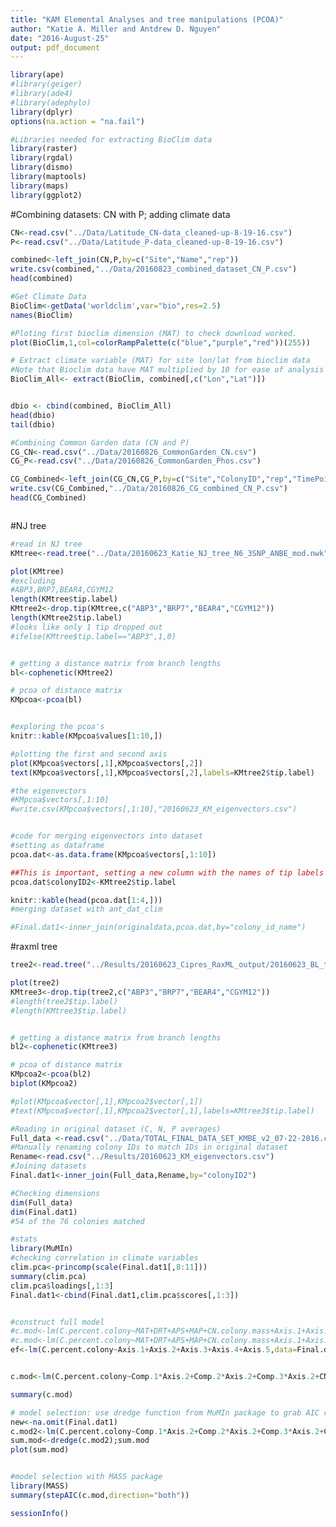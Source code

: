 ```yaml
---
title: "KAM Elemental Analyses and tree manipulations (PCOA)"
author: "Katie A. Miller and Antdrew D. Nguyen"
date: "2016-August-25"
output: pdf_document
---
```

```r
library(ape)
#library(geiger)
#library(ade4)
#library(adephylo)
library(dplyr)
options(na.action = "na.fail")

#Libraries needed for extracting BioClim data
library(raster)
library(rgdal)
library(dismo)
library(maptools)
library(maps)
library(ggplot2)


```

#Combining datasets: CN with P; adding climate data
```r
CN<-read.csv("../Data/Latitude_CN-data_cleaned-up-8-19-16.csv")
P<-read.csv("../Data/Latitude_P-data_cleaned-up-8-19-16.csv")

combined<-left_join(CN,P,by=c("Site","Name","rep"))
write.csv(combined,"../Data/20160823_combined_dataset_CN_P.csv")
head(combined)

#Get Climate Data
BioClim<-getData('worldclim',var="bio",res=2.5)
names(BioClim)

#Ploting first bioclim dimension (MAT) to check download worked.
plot(BioClim,1,col=colorRampPalette(c("blue","purple","red"))(255))

# Extract climate variable (MAT) for site lon/lat from bioclim data
#Note that Bioclim data have MAT multiplied by 10 for ease of analysis
BioClim_All<- extract(BioClim, combined[,c("Lon","Lat")])


dbio <- cbind(combined, BioClim_All)
head(dbio)
tail(dbio)

#Combining Common Garden data (CN and P)
CG_CN<-read.csv("../Data/20160826_CommonGarden_CN.csv")
CG_P<-read.csv("../Data/20160826_CommonGarden_Phos.csv")

CG_Combined<-left_join(CG_CN,CG_P,by=c("Site","ColonyID","rep","TimePoint","SampleID","Colony"))
write.csv(CG_Combined,"../Data/20160826_CG_combined_CN_P.csv")
head(CG_Combined)



```



#NJ tree
```r

#read in NJ tree
KMtree<-read.tree("../Data/20160623_Katie_NJ_tree_N6_3SNP_ANBE_mod.nwk")

plot(KMtree)
#excluding
#ABP3,BRP7,BEAR4,CGYM12
length(KMtree$tip.label)
KMtree2<-drop.tip(KMtree,c("ABP3","BRP7","BEAR4","CGYM12"))
length(KMtree2$tip.label)
#looks like only 1 tip dropped out
#ifelse(KMtree$tip.label=="ABP3",1,0)


# getting a distance matrix from branch lengths
bl<-cophenetic(KMtree2)

# pcoa of distance matrix
KMpcoa<-pcoa(bl)


#exploring the pcoa's
knitr::kable(KMpcoa$values[1:10,])

#plotting the first and second axis
plot(KMpcoa$vectors[,1],KMpcoa$vectors[,2])
text(KMpcoa$vectors[,1],KMpcoa$vectors[,2],labels=KMtree2$tip.label)

#the eigenvectors
#KMpcoa$vectors[,1:10]
#write.csv(KMpcoa$vectors[,1:10],"20160623_KM_eigenvectors.csv")


#code for merging eigenvectors into dataset
#setting as dataframe
pcoa.dat<-as.data.frame(KMpcoa$vectors[,1:10])

##This is important, setting a new column with the names of tip labels
pcoa.dat$colonyID2<-KMtree2$tip.label

knitr::kable(head(pcoa.dat[1:4,]))
#merging dataset with ant_dat_clim

#Final.dat1<-inner_join(originaldata,pcoa.dat,by="colony_id_name")

```

#raxml tree
```r
tree2<-read.tree("../Results/20160623_Cipres_RaxML_output/20160623_BL_tree_parsed.newick")

plot(tree2)
KMtree3<-drop.tip(tree2,c("ABP3","BRP7","BEAR4","CGYM12"))
#length(tree2$tip.label)
#length(KMtree3$tip.label)


# getting a distance matrix from branch lengths
bl2<-cophenetic(KMtree3)

# pcoa of distance matrix
KMpcoa2<-pcoa(bl2)
biplot(KMpcoa2)

#plot(KMpcoa$vector[,1],KMpcoa2$vector[,1])
#text(KMpcoa$vector[,1],KMpcoa2$vector[,1],labels=KMtree3$tip.label)
```

```r
#Reading in original dataset (C, N, P averages)
Full_data <-read.csv("../Data/TOTAL_FINAL_DATA_SET_KMBE_v2_07-22-2016.csv")
#Manually renaming colony IDs to match IDs in original dataset
Rename<-read.csv("../Results/20160623_KM_eigenvectors.csv")
#Joining datasets
Final.dat1<-inner_join(Full_data,Rename,by="colonyID2")

#Checking dimensions
dim(Full_data)
dim(Final.dat1)
#54 of the 76 colonies matched


```

```r
#stats
library(MuMIn)
#checking correlation in climate variables
clim.pca<-princomp(scale(Final.dat1[,8:11]))
summary(clim.pca)
clim.pca$loadings[,1:3]
Final.dat1<-cbind(Final.dat1,clim.pca$scores[,1:3])


#construct full model
#c.mod<-lm(C.percent.colony~MAT+DRT+APS+MAP+CN.colony.mass+Axis.1+Axis.2+Axis.3+Axis.4+Axis.5+MAT*Axis.1+MAT*Axis.2+MAT*Axis.3+MAT*Axis.4+MAT*Axis.5+DRT*Axis.1+DRT*Axis.2+DRT*Axis.3+DRT*Axis.4+DRT*Axis.5+APS*Axis.1+APS*Axis.2+APS*Axis.3+APS*Axis.4+APS*Axis.5+MAP*Axis.1+MAP*Axis.2+MAP*Axis.3+MAP*Axis.4+MAP*Axis.5+CN.colony.mass*Axis.1+CN.colony.mass*Axis.2+CN.colony.mass*Axis.3+CN.colony.mass*Axis.4+CN.colony.mass*Axis.5, data=na.omit(Final.dat1))
#c.mod<-lm(C.percent.colony~MAT+DRT+APS+MAP+CN.colony.mass+Axis.1+Axis.2+Axis.3+Axis.1*DRT+Axis.1*APS+Axis.2*DRT+Axis.2*APS+Axis.3*DRT+Axis.3*APS, data=na.omit(Final.dat1))
ef<-lm(C.percent.colony~Axis.1+Axis.2+Axis.3+Axis.4+Axis.5,data=Final.dat1);summary(ef)


c.mod<-lm(C.percent.colony~Comp.1*Axis.2+Comp.2*Axis.2+Comp.3*Axis.2+CN.colony.mass,data=Final.dat1)

summary(c.mod)

# model selection: use dredge function from MuMIn package to grab AIC rankings of subset models
new<-na.omit(Final.dat1)
c.mod2<-lm(C.percent.colony~Comp.1*Axis.2+Comp.2*Axis.2+Comp.3*Axis.2+CN.colony.mass,data=new)
sum.mod<-dredge(c.mod2);sum.mod
plot(sum.mod)


#model selection with MASS package
library(MASS)
summary(stepAIC(c.mod,direction="both"))


```


```r
sessionInfo()
```

